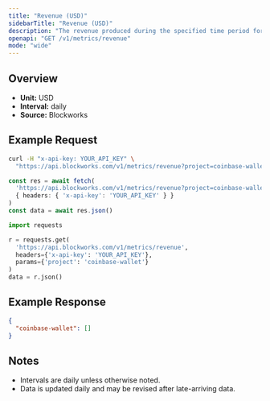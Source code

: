 ```yaml
---
title: "Revenue (USD)"
sidebarTitle: "Revenue (USD)"
description: "The revenue produced during the specified time period for given project."
openapi: "GET /v1/metrics/revenue"
mode: "wide"
---
```


## Overview

- **Unit:** USD
- **Interval:** daily
- **Source:** Blockworks

## Example Request

<CodeGroup>

```bash cURL
curl -H "x-api-key: YOUR_API_KEY" \
  "https://api.blockworks.com/v1/metrics/revenue?project=coinbase-wallet"
```

```typescript TypeScript
const res = await fetch(
  'https://api.blockworks.com/v1/metrics/revenue?project=coinbase-wallet',
  { headers: { 'x-api-key': 'YOUR_API_KEY' } }
)
const data = await res.json()
```

```python Python
import requests

r = requests.get(
  'https://api.blockworks.com/v1/metrics/revenue',
  headers={'x-api-key': 'YOUR_API_KEY'},
  params={'project': 'coinbase-wallet'}
)
data = r.json()
```

</CodeGroup>

## Example Response

```json
{
  "coinbase-wallet": []
}
```

## Notes
- Intervals are daily unless otherwise noted.
- Data is updated daily and may be revised after late-arriving data.